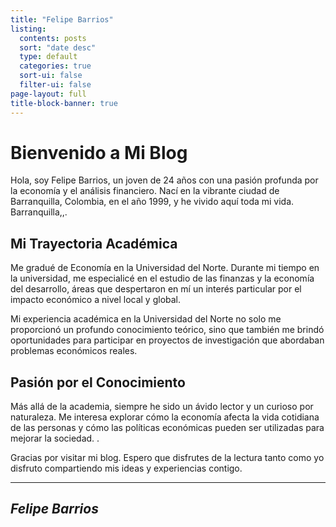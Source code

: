 ```yaml
---
title: "Felipe Barrios"
listing:
  contents: posts
  sort: "date desc"
  type: default
  categories: true
  sort-ui: false
  filter-ui: false
page-layout: full
title-block-banner: true
---
```


# Bienvenido a Mi Blog

Hola, soy Felipe Barrios, un joven de 24 años con una pasión profunda por la economía y el análisis financiero. Nací en la vibrante ciudad de Barranquilla, Colombia, en el año 1999, y he vivido aquí toda mi vida. Barranquilla,,.

## Mi Trayectoria Académica

Me gradué de Economía en la Universidad del Norte. Durante mi tiempo en la universidad, me especialicé en el estudio de las finanzas y la economía del desarrollo, áreas que despertaron en mí un interés particular por el impacto económico a nivel local y global.

Mi experiencia académica en la Universidad del Norte no solo me proporcionó un profundo conocimiento teórico, sino que también me brindó oportunidades para participar en proyectos de investigación que abordaban problemas económicos reales. 

## Pasión por el Conocimiento

Más allá de la academia, siempre he sido un ávido lector y un curioso por naturaleza. Me interesa explorar cómo la economía afecta la vida cotidiana de las personas y cómo las políticas económicas pueden ser utilizadas para mejorar la sociedad.
.

  


Gracias por visitar mi blog. Espero que disfrutes de la lectura tanto como yo disfruto compartiendo mis ideas y experiencias contigo.

---

_Felipe Barrios_
---
